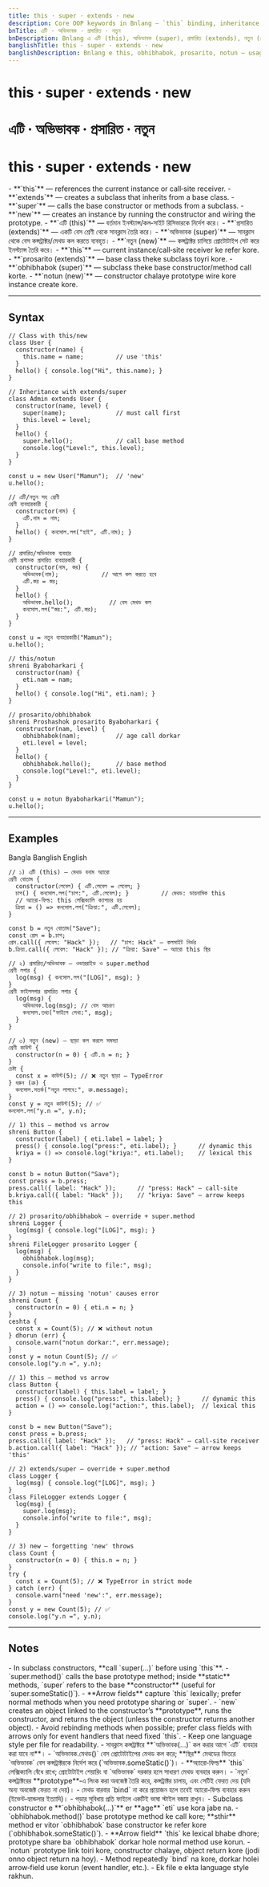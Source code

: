 ```yaml
---
title: this · super · extends · new
description: Core OOP keywords in Bnlang — `this` binding, inheritance with `extends`/`super`, and object creation via `new`.
bnTitle: এটি · অভিভাবক · প্রসারিত · নতুন
bnDescription: Bnlang এ এটি (this), অভিভাবক (super), প্রসারিত (extends), নতুন (new) — ব্যবহার, উদাহরণ, ও নোট।
banglishTitle: this · super · extends · new
banglishDescription: Bnlang e this, obhibhabok, prosarito, notun — usage & best practices.
---
```


# <I18nEnglish>this · super · extends · new</I18nEnglish>
# <I18nBangla>এটি · অভিভাবক · প্রসারিত · নতুন</I18nBangla>
# <I18nBanglish>this · super · extends · new</I18nBanglish>

<I18nEnglish>
- **`this`** — references the current instance or call‑site receiver.  
- **`extends`** — creates a subclass that inherits from a base class.  
- **`super`** — calls the base constructor or methods from a subclass.  
- **`new`** — creates an instance by running the constructor and wiring the prototype.
</I18nEnglish>

<I18nBangla>
- **`এটি (this)`** — বর্তমান ইনস্ট্যান্স/কল‑সাইট রিসিভারকে নির্দেশ করে।  
- **`প্রসারিত (extends)`** — একটি বেস শ্রেণী থেকে সাবক্লাস তৈরি করে।  
- **`অভিভাবক (super)`** — সাবক্লাস থেকে বেস কন্সট্রাক্টর/মেথড কল করতে ব্যবহৃত।  
- **`নতুন (new)`** — কন্সট্রাক্টর চালিয়ে প্রোটোটাইপ সেট করে ইনস্ট্যান্স তৈরি করে।
</I18nBangla>

<I18nBanglish>
- **`this`** — current instance/call‑site receiver ke refer kore.  
- **`prosarito (extends)`** — base class theke subclass toyri kore.  
- **`obhibhabok (super)`** — subclass theke base constructor/method call korte.  
- **`notun (new)`** — constructor chalaye prototype wire kore instance create kore.
</I18nBanglish>

---

## Syntax

<I18nEnglish>

```bnl
// Class with this/new
class User {
  constructor(name) {
    this.name = name;         // use 'this'
  }
  hello() { console.log("Hi", this.name); }
}

// Inheritance with extends/super
class Admin extends User {
  constructor(name, level) {
    super(name);              // must call first
    this.level = level;
  }
  hello() {
    super.hello();            // call base method
    console.log("Level:", this.level);
  }
}

const u = new User("Mamun");  // 'new'
u.hello();
```
</I18nEnglish>

<I18nBangla>

```bnl
// এটি/নতুন সহ শ্রেণী
শ্রেণী ব্যবহারকারী {
  constructor(নাম) {
    এটি.নাম = নাম;
  }
  hello() { কনসোল.লগ("হাই", এটি.নাম); }
}

// প্রসারিত/অভিভাবক ব্যবহার
শ্রেণী প্রশাসক প্রসারিত ব্যবহারকারী {
  constructor(নাম, স্তর) {
    অভিভাবক(নাম);            // আগে কল করতে হবে
    এটি.স্তর = স্তর;
  }
  hello() {
    অভিভাবক.hello();          // বেস মেথড কল
    কনসোল.লগ("স্তর:", এটি.স্তর);
  }
}

const u = নতুন ব্যবহারকারী("Mamun");
u.hello();
```
</I18nBangla>

<I18nBanglish>

```bnl
// this/notun
shreni Byaboharkari {
  constructor(nam) {
    eti.nam = nam;
  }
  hello() { console.log("Hi", eti.nam); }
}

// prosarito/obhibhabok
shreni Proshashok prosarito Byaboharkari {
  constructor(nam, level) {
    obhibhabok(nam);          // age call dorkar
    eti.level = level;
  }
  hello() {
    obhibhabok.hello();       // base method
    console.log("Level:", eti.level);
  }
}

const u = notun Byaboharkari("Mamun");
u.hello();
```
</I18nBanglish>

---

## Examples

<Tabs defaultValue="bangla" className="w-full">
  <TabsList>
    <TabsTrigger value="bangla">Bangla</TabsTrigger>
    <TabsTrigger value="banglish">Banglish</TabsTrigger>
    <TabsTrigger value="english">English</TabsTrigger>
  </TabsList>

  <TabsContent value="bangla">

```bnl
// ১) এটি (this) — মেথড বনাম অ্যারো
শ্রেণী বোতাম {
  constructor(লেবেল) { এটি.লেবেল = লেবেল; }
  চাপ() { কনসোল.লগ("চাপ:", এটি.লেবেল); }         // মেথড: ডায়নামিক this
  // অ্যারো‑ফিল্ড: this লেক্সিক্যালি ক্যাপচার হয়
  ক্রিয়া = () => কনসোল.লগ("ক্রিয়া:", এটি.লেবেল);
}

const b = নতুন বোতাম("Save");
const প্রেস = b.চাপ;
প্রেস.call({ লেবেল: "Hack" });   // "চাপ: Hack" — কলসাইট নির্ভর
b.ক্রিয়া.call({ লেবেল: "Hack" }); // "ক্রিয়া: Save" — অ্যারো this স্থির

// ২) প্রসারিত/অভিভাবক — ওভাররাইড ও super.method
শ্রেণী লগার {
  log(msg) { কনসোল.লগ("[LOG]", msg); }
}
শ্রেণী ফাইললগার প্রসারিত লগার {
  log(msg) {
    অভিভাবক.log(msg); // বেস আচরণ
    কনসোল.তথ্য("ফাইলে লেখা:", msg);
  }
}

// ৩) নতুন (new) — ছাড়া কল করলে সমস্যা
শ্রেণী কাউন্ট {
  constructor(n = 0) { এটি.n = n; }
}
চেষ্টা {
  const x = কাউন্ট(5); // ❌ নতুন ছাড়া — TypeError
} ধরুন (ত্রু) {
  কনসোল.সতর্ক("নতুন লাগবে:", ত্রু.message);
}
const y = নতুন কাউন্ট(5); // ✅
কনসোল.লগ("y.n =", y.n);
```
  </TabsContent>

  <TabsContent value="banglish">

```bnl
// 1) this — method vs arrow
shreni Button {
  constructor(label) { eti.label = label; }
  press() { console.log("press:", eti.label); }      // dynamic this
  kriya = () => console.log("kriya:", eti.label);    // lexical this
}

const b = notun Button("Save");
const press = b.press;
press.call({ label: "Hack" });      // "press: Hack" — call‑site
b.kriya.call({ label: "Hack" });    // "kriya: Save" — arrow keeps this

// 2) prosarito/obhibhabok — override + super.method
shreni Logger {
  log(msg) { console.log("[LOG]", msg); }
}
shreni FileLogger prosarito Logger {
  log(msg) {
    obhibhabok.log(msg);
    console.info("write to file:", msg);
  }
}

// 3) notun — missing 'notun' causes error
shreni Count {
  constructor(n = 0) { eti.n = n; }
}
ceshta {
  const x = Count(5); // ❌ without notun
} dhorun (err) {
  console.warn("notun dorkar:", err.message);
}
const y = notun Count(5); // ✅
console.log("y.n =", y.n);
```
  </TabsContent>

  <TabsContent value="english">

```bnl
// 1) this — method vs arrow
class Button {
  constructor(label) { this.label = label; }
  press() { console.log("press:", this.label); }      // dynamic this
  action = () => console.log("action:", this.label);  // lexical this
}

const b = new Button("Save");
const press = b.press;
press.call({ label: "Hack" });   // "press: Hack" — call‑site receiver
b.action.call({ label: "Hack" }); // "action: Save" — arrow keeps 'this'

// 2) extends/super — override + super.method
class Logger {
  log(msg) { console.log("[LOG]", msg); }
}
class FileLogger extends Logger {
  log(msg) {
    super.log(msg);
    console.info("write to file:", msg);
  }
}

// 3) new — forgetting 'new' throws
class Count {
  constructor(n = 0) { this.n = n; }
}
try {
  const x = Count(5); // ❌ TypeError in strict mode
} catch (err) {
  console.warn("need 'new':", err.message);
}
const y = new Count(5); // ✅
console.log("y.n =", y.n);
```
  </TabsContent>
</Tabs>

---

## Notes

<I18nEnglish>
- In subclass constructors, **call `super(...)` before using `this`**.  
- `super.method()` calls the base prototype method; inside **static** methods, `super` refers to the base **constructor** (useful for `super.someStatic()`).  
- **Arrow fields** capture `this` lexically; prefer normal methods when you need prototype sharing or `super`.  
- `new` creates an object linked to the constructor’s **prototype**, runs the constructor, and returns the object (unless the constructor returns another object).  
- Avoid rebinding methods when possible; prefer class fields with arrows only for event handlers that need fixed `this`.  
- Keep one language style per file for readability.
</I18nEnglish>

<I18nBangla>
- সাবক্লাস কন্সট্রাক্টরে **`অভিভাবক(...)` কল করার আগে `এটি` ব্যবহার করা যাবে না**।  
- `অভিভাবক.মেথড()` বেস প্রোটোটাইপের মেথড কল করে; **স্থির** মেথডের ভিতরে `অভিভাবক` বেস কন্সট্রাক্টরকে নির্দেশ করে (`অভিভাবক.someStatic()`)।  
- **অ্যারো‑ফিল্ড** `this` লেক্সিক্যালি বেঁধে রাখে; প্রোটোটাইপ শেয়ারিং বা `অভিভাবক` দরকার হলে সাধারণ মেথড ব্যবহার করুন।  
- `নতুন` কন্সট্রাক্টরের **prototype**‑এ লিংক করা অবজেক্ট তৈরি করে, কন্সট্রাক্টর চালায়, এবং সেটিই ফেরত দেয় (যদি অন্য অবজেক্ট ফেরত না দেয়)।  
- মেথড বারবার `bind` না করে প্রয়োজন হলে তবেই অ্যারো‑ফিল্ড ব্যবহার করুন (ইভেন্ট‑হ্যান্ডলার ইত্যাদি)।  
- পড়ার সুবিধায় প্রতি ফাইলে একটিই ভাষা স্টাইল বজায় রাখুন।
</I18nBangla>

<I18nBanglish>
- Subclass constructor e **`obhibhabok(...)`** er **age** `eti` use kora jabe na.  
- `obhibhabok.method()` base prototype method ke call kore; **sthir** method er vitor `obhibhabok` base constructor ke refer kore (`obhibhabok.someStatic()`).  
- **Arrow field** `this` ke lexical bhabe dhore; prototype share ba `obhibhabok` dorkar hole normal method use korun.  
- `notun` prototype link toiri kore, constructor chalaye, object return kore (jodi onno object return na hoy).  
- Method repeatedly `bind` na kore, dorkar holei arrow‑field use korun (event handler, etc.).  
- Ek file e ekta language style rakhun.
</I18nBanglish>

